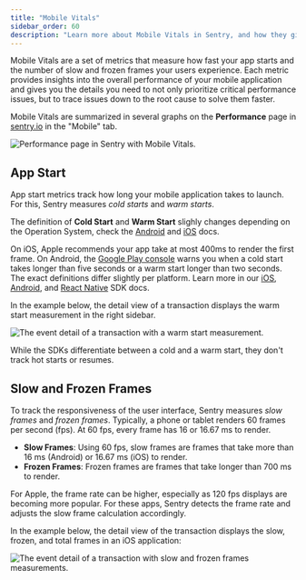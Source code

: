 ```yaml
---
title: "Mobile Vitals"
sidebar_order: 60
description: "Learn more about Mobile Vitals in Sentry, and how they give you a better understanding of your mobile application's health."
---
```


Mobile Vitals are a set of metrics that measure how fast your app starts and the number of slow and frozen frames your users experience. Each metric provides insights into the overall performance of your mobile application and gives you the details you need to not only prioritize critical performance issues, but to trace issues down to the root cause to solve them faster.

Mobile Vitals are summarized in several graphs on the **Performance** page in [sentry.io](https://sentry.io) in the "Mobile" tab.

![Performance page in Sentry with Mobile Vitals.](01_full_widget_mobile.png)

## App Start

App start metrics track how long your mobile application takes to launch. For this, Sentry measures *cold starts* and *warm starts*.

The definition of **Cold Start** and **Warm Start** slighly changes depending on the Operation System, check the [Android](/platforms/android/performance/instrumentation/automatic-instrumentation/#app-start-instrumentation) and [iOS](/platforms/apple/guides/ios/performance/instrumentation/automatic-instrumentation/#app-start-instrumentation) docs.

On iOS, Apple recommends your app take at most 400ms to render the first frame. On Android, the [Google Play console](https://developer.android.com/topic/performance/vitals/launch-time#av) warns you when a cold start takes longer than five seconds or a warm start longer than two seconds. The exact definitions differ slightly per platform. Learn more in our [iOS](/platforms/apple/guides/ios/performance/instrumentation/automatic-instrumentation/), [Android](/platforms/android/performance/instrumentation/automatic-instrumentation/), and [React Native](/platforms/react-native/performance/instrumentation/automatic-instrumentation/) SDK docs.

In the example below, the detail view of a transaction displays the warm start measurement in the right sidebar.

![The event detail of a transaction with a warm start measurement.](app-start-transaction.png)

While the SDKs differentiate between a cold and a warm start, they don't track hot starts or resumes.

## Slow and Frozen Frames

To track the responsiveness of the user interface, Sentry measures *slow frames* and *frozen frames*.  Typically, a phone or tablet renders 60 frames per second (fps). At 60 fps, every frame has 16 or 16.67 ms to render.

- **Slow Frames**: Using 60 fps, slow frames are frames that take more than 16 ms (Android) or 16.67 ms (iOS) to render.
- **Frozen Frames**: Frozen frames are frames that take longer than 700 ms to render.

For Apple, the frame rate can be higher, especially as 120 fps displays are becoming more popular. For these apps, Sentry detects the frame rate and adjusts the slow frame calculation accordingly.

In the example below, the detail view of the transaction displays the slow, frozen, and total frames in an iOS application:

![The event detail of a transaction with slow and frozen frames measurements.](slow-frozen-frames.png)
